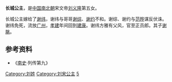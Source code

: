 {{東亞女性歷史人物
| 名稱=长城公主
| 身份=[[刘宋|刘宋]]公主
| 畫像=
| 說明=
| 姓=刘
| 名=
| 封爵=[[公主|公主]]
| 位號=
| 封號=长城公主
| 出生年=
| 逝世年=
| 諡號=
| 墳墓=
| 父親=[[刘义隆|刘义隆]]
| 夫=[[谢纬|谢纬]]
| 夫之父=[[谢述|谢述]]
| 子=[[谢朓|谢朓]]
|}}
'''长城公主'''，是[[中国|中国]][[南北朝|南北朝]]宋文帝[[刘义隆|刘义隆]]第五女。

长城公主嫁给了[[谢纬|谢纬]]，谢纬与哥哥[[谢综|谢综]]、[[谢约|谢约]]不和。谢综、谢约与[[范晔|范晔]]谋反伏诛。谢纬免死，流放[[广州|广州]]，[[孝建|孝建]]年间回到[[建康|建康]]。谢纬方雅有父风，官至正员郎。其子[[谢朓|谢朓]]。

== 参考资料 ==
*《[[南史|南史]]·列传第九》

[[Category:刘姓|Category:刘姓]]
[[Category:刘宋公主|Category:刘宋公主]]
[[Category:宋文帝皇女|5]]